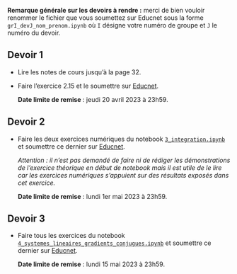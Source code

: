 **Remarque générale sur les devoirs à rendre :** merci de bien vouloir renommer le fichier que vous soumettez sur Educnet sous la forme `grI_devJ_nom_prenom.ipynb` où `I` désigne votre numéro de groupe et `J` le numéro du devoir.

## Devoir 1

- Lire les notes de cours jusqu'à la page 32.

- Faire l'exercice 2.15 et le soumettre sur [Educnet](https://educnet.enpc.fr/course/view.php?id=1776#section-0).

  **Date limite de remise** : jeudi 20 avril 2023 à 23h59.

## Devoir 2

- Faire les deux exercices numériques du notebook [`3_integration.ipynb`](notebooks/3_integration.ipynb) et soumettre ce dernier sur [Educnet](https://educnet.enpc.fr/course/view.php?id=1776#section-1).

  *Attention : il n’est pas demandé de faire ni de rédiger les démonstrations de l’exercice théorique en début de notebook mais il est utile de le lire car les exercices numériques s’appuient sur des résultats exposés dans cet exercice.*

  **Date limite de remise** : lundi 1er mai 2023 à 23h59.

## Devoir 3

- Faire tous les exercices du notebook [`4_systemes_lineaires_gradients_conjugues.ipynb`](notebooks/4_systemes_lineaires_gradients_conjugues.ipynb) et soumettre ce dernier sur [Educnet](https://educnet.enpc.fr/course/view.php?id=1776#section-1).

  **Date limite de remise** : lundi 15 mai 2023 à 23h59.

